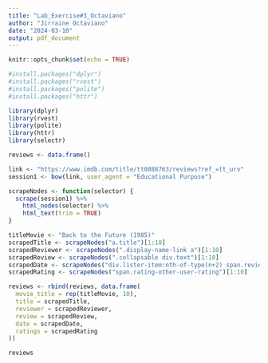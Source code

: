 ```yaml
---
title: "Lab_Exercise#3_Octaviano"
author: "Jirraine Octaviano"
date: "2024-03-10"
output: pdf_document
---
```


```r
knitr::opts_chunk$set(echo = TRUE)
```

```r
#install.packages("dplyr")
#install.packages("rvest")
#install.packages("polite")
#install.packages("httr")

library(dplyr)
library(rvest)
library(polite)
library(httr)
library(selectr)

reviews <- data.frame()

link <- "https://www.imdb.com/title/tt0088763/reviews?ref_=tt_urv"
session1 <- bow(link, user_agent = "Educational Purpose")

scrapeNodes <- function(selector) {
  scrape(session1) %>%
    html_nodes(selector) %>%
    html_text(trim = TRUE)
}

titleMovie <- "Back to the Future (1985)"
scrapedTitle <- scrapeNodes("a.title")[1:10]
scrapedReviewer <- scrapeNodes(".display-name-link a")[1:10]
scrapedReview <- scrapeNodes(".collapsable div.text")[1:10]
scrapedDate <- scrapeNodes("div.lister-item:nth-of-type(n+2) span.review-date")[1:10]
scrapedRating <- scrapeNodes("span.rating-other-user-rating")[1:10]

reviews <- rbind(reviews, data.frame(
  movie_title = rep(titleMovie, 10),
  title = scrapedTitle,
  reviewer = scrapedReviewer,
  review = scrapedReview,
  date = scrapedDate,
  ratings = scrapedRating
))

reviews

```